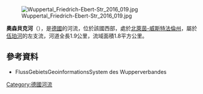 {{Onesource|time=2020-08-12T04:49:49+00:00}}
{{Coord|51|14|59|N|7|7|47|E|display=title}}

[[Image:Wuppertal_Friedrich-Ebert-Str_2016_019.jpg|right]]

'''奧森貝克河'''（{{lang-de|Ossenbeck}}），是[[德國|德國]]的河流，位於該國西部，處於[[北萊茵-威斯特法倫州|北萊茵-威斯特法倫州]]，屬於[[伍珀河|伍珀河]]的左支流，河道全長1.9公里，流域面積1.8平方公里。

==參考資料==
* FlussGebietsGeoinformationsSystem des Wupperverbandes

{{Germany-geo-stub}}
[[Category:德國河流|Category:德國河流]]